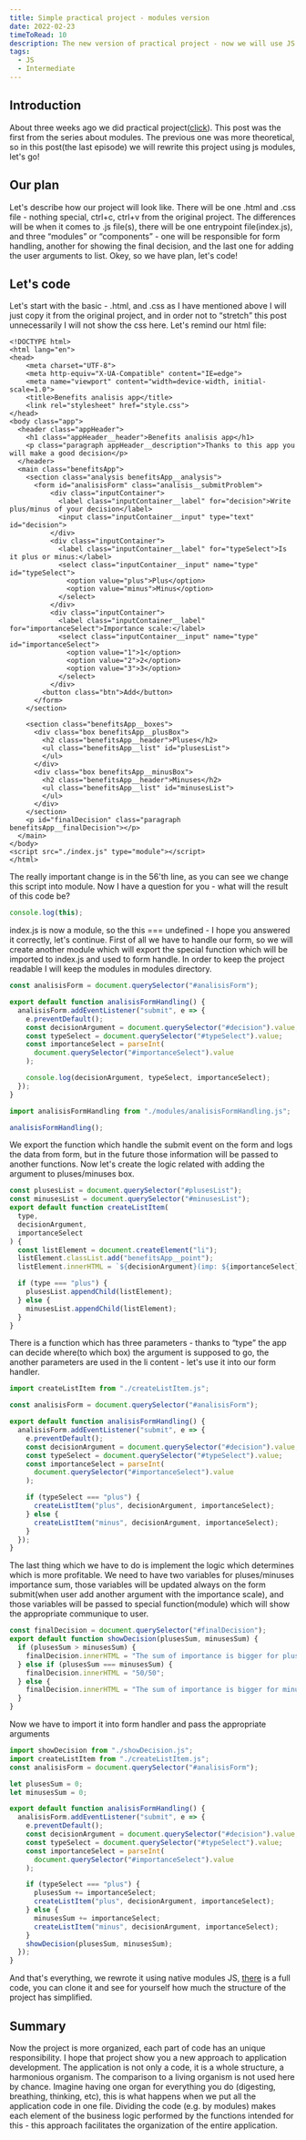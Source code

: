 ```yaml
---
title: Simple practical project - modules version
date: 2022-02-23
timeToRead: 10
description: The new version of practical project - now we will use JS native modules
tags:
  - JS
  - Intermediate
---
```

<article>
  <h2>Introduction</h2>
  <p>About three weeks ago we did practical project(<a href="https://myblog96921.gatsbyjs.io/simple-practical-project" target="_blank">click</a>). This post was the first from the series about modules. The previous one was more theoretical, so in this post(the last episode) we will rewrite this project using js modules, let's go!</p>
</article>

<article>
  <h2>Our plan</h2>
  <p>Let's describe how our project will look like. There will be one .html and .css file - nothing special, ctrl+c, ctrl+v from the original project. The differences will be when it comes to .js file(s), there will be one entrypoint file(index.js), and three <q>modules</q> or <q>components</q> - one will be responsible for form handling, another for showing the final decision, and the last one for adding the user arguments to list. Okey, so we have plan, let's code!</p>
</article>

<article>
  <h2>Let's code</h2>
  <p>Let's start with the basic - .html, and .css as I have mentioned above I will just copy it from the original project, and in order not to <q>stretch</q> this post unnecessarily I will not show the css here. Let's remind our html file:</p>

```html:title=HTML-1
<!DOCTYPE html>
<html lang="en">
<head>
    <meta charset="UTF-8">
    <meta http-equiv="X-UA-Compatible" content="IE=edge">
    <meta name="viewport" content="width=device-width, initial-scale=1.0">
    <title>Benefits analisis app</title>
    <link rel="stylesheet" href="style.css">
</head>
<body class="app">
  <header class="appHeader">
    <h1 class="appHeader__header">Benefits analisis app</h1>
    <p class="paragraph appHeader__description">Thanks to this app you will make a good decision</p>
  </header>
  <main class="benefitsApp">
    <section class="analysis benefitsApp__analysis">
      <form id="analisisForm" class="analisis__submitProblem">
          <div class="inputContainer">
            <label class="inputContainer__label" for="decision">Write plus/minus of your decision</label>
            <input class="inputContainer__input" type="text" id="decision">
          </div>
          <div class="inputContainer">
            <label class="inputContainer__label" for="typeSelect">Is it plus or minus:</label>
            <select class="inputContainer__input" name="type" id="typeSelect">
              <option value="plus">Plus</option>
              <option value="minus">Minus</option>
            </select>
          </div>
          <div class="inputContainer">
            <label class="inputContainer__label" for="importanceSelect">Importance scale:</label>
            <select class="inputContainer__input" name="type" id="importanceSelect">
              <option value="1">1</option>
              <option value="2">2</option>
              <option value="3">3</option>
            </select>
          </div>
        <button class="btn">Add</button>
      </form>
    </section>
    
    <section class="benefitsApp__boxes">
      <div class="box benefitsApp__plusBox">
        <h2 class="benefitsApp__header">Pluses</h2>
        <ul class="benefitsApp__list" id="plusesList">
        </ul>
      </div>
      <div class="box benefitsApp__minusBox">
        <h2 class="benefitsApp__header">Minuses</h2>
        <ul class="benefitsApp__list" id="minusesList">
        </ul>
      </div>
    </section>
    <p id="finalDecision" class="paragraph benefitsApp__finalDecision"></p>
  </main>
</body>
<script src="./index.js" type="module"></script>
</html>
```

<p>The really important change is in the 56'th line, as you can see we change this script into module. Now I have a question for you - what will the result of this code be?</p>

```js:title=index.js
console.log(this);
```

<p>index.js is now a module, so the this === undefined - I hope you answered it correctly, let's continue. First of all we have to handle our form, so we will create another module which will export the special function which will be imported to index.js and used to form handle. In order to keep the project readable I will keep the modules in modules directory.</p>

```js:title=./modules/analisisFormHandling.js
const analisisForm = document.querySelector("#analisisForm");

export default function analisisFormHandling() {
  analisisForm.addEventListener("submit", e => {
    e.preventDefault();
    const decisionArgument = document.querySelector("#decision").value;
    const typeSelect = document.querySelector("#typeSelect").value;
    const importanceSelect = parseInt(
      document.querySelector("#importanceSelect").value
    );

    console.log(decisionArgument, typeSelect, importanceSelect);
  });
}
```

```js:title=index.js
import analisisFormHandling from "./modules/analisisFormHandling.js";

analisisFormHandling();
```
<p>We export the function which handle the submit event on the form and logs the data from form, but in the future those information will be passed to another functions. Now let's create the logic related with adding the argument to pluses/minuses box.</p>

```js:title=modules/createListItem.js
const plusesList = document.querySelector("#plusesList");
const minusesList = document.querySelector("#minusesList");
export default function createListItem(
  type,
  decisionArgument,
  importanceSelect
) {
  const listElement = document.createElement("li");
  listElement.classList.add("benefitsApp__point");
  listElement.innerHTML = `${decisionArgument}(imp: ${importanceSelect})`;

  if (type === "plus") {
    plusesList.appendChild(listElement);
  } else {
    minusesList.appendChild(listElement);
  }
}
```

<p>There is a function which has three parameters - thanks to <q>type</q> the app can decide where(to which box) the argument is supposed to go, the another parameters are used in the li content - let's use it into our form handler.</p>

```js:title=./modules/analisisFormHandling.js
import createListItem from "./createListItem.js";

const analisisForm = document.querySelector("#analisisForm");

export default function analisisFormHandling() {
  analisisForm.addEventListener("submit", e => {
    e.preventDefault();
    const decisionArgument = document.querySelector("#decision").value;
    const typeSelect = document.querySelector("#typeSelect").value;
    const importanceSelect = parseInt(
      document.querySelector("#importanceSelect").value
    );

    if (typeSelect === "plus") {
      createListItem("plus", decisionArgument, importanceSelect);
    } else {
      createListItem("minus", decisionArgument, importanceSelect);
    }
  });
}
```

<p>The last thing which we have to do is implement the logic which determines which is more profitable. We need to have two variables for pluses/minuses importance sum, those variables will be updated always on the form submit(when user add another argument with the importance scale), and those variables will be passed to special function(module) which will show the appropriate communique to user.</p>

```js:title=./modules/showDecision.js
const finalDecision = document.querySelector("#finalDecision");
export default function showDecision(plusesSum, minusesSum) {
  if (plusesSum > minusesSum) {
    finalDecision.innerHTML = "The sum of importance is bigger for pluses";
  } else if (plusesSum === minusesSum) {
    finalDecision.innerHTML = "50/50";
  } else {
    finalDecision.innerHTML = "The sum of importance is bigger for minuses";
  }
}
```

<p>Now we have to import it into form handler and pass the appropriate arguments</p>

```js:title=./modules/analisisFormHandling.js
import showDecision from "./showDecision.js";
import createListItem from "./createListItem.js";
const analisisForm = document.querySelector("#analisisForm");

let plusesSum = 0;
let minusesSum = 0;

export default function analisisFormHandling() {
  analisisForm.addEventListener("submit", e => {
    e.preventDefault();
    const decisionArgument = document.querySelector("#decision").value;
    const typeSelect = document.querySelector("#typeSelect").value;
    const importanceSelect = parseInt(
      document.querySelector("#importanceSelect").value
    );

    if (typeSelect === "plus") {
      plusesSum += importanceSelect;
      createListItem("plus", decisionArgument, importanceSelect);
    } else {
      minusesSum += importanceSelect;
      createListItem("minus", decisionArgument, importanceSelect);
    }
    showDecision(plusesSum, minusesSum);
  });
}
```

<p>And that's everything, we rewrote it using native modules JS, <a href="https://github.com/mb-dir/blog-post-modules-example" target="_blank">there</a> is a full code, you can clone it and see for yourself how much the structure of the project has simplified.</p>

</article>

<article>
  <h2>Summary</h2>
  <p>Now the project is more organized, each part of code has an unique responsibility. I hope that project show you a new approach to application development. The application is not only a code, it is a whole structure, a harmonious organism. The comparison to a living organism is not used here by chance. Imagine having one organ for everything you do (digesting, breathing, thinking, etc), this is what happens when we put all the application code in one file. Dividing the code (e.g. by modules) makes each element of the business logic performed by the functions intended for this - this approach facilitates the organization of the entire application.</p>
</article>